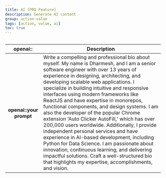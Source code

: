 ```yaml
---
title: AI [PRO Feature]
description: Generate AI content
group: action-value
tags: [action, value, ai]
toc: true
---
```


<img class="d-block mb-4 img-fluid rounded-3" src="/docs/[[config:docs_version]]/assets/img/openai.png" alt="" />

<table class="table">
  <thead>
    <tr>
      <th scope="col">openai::</th>
      <th scope="col">Description</th>
    </tr>
  </thead>
  <tbody>
    <tr>
      <th scope="row">openai::your prompt</th>
      <td>
        Write a compelling and professional bio about myself. My name is Dharmesh, and I am a senior software engineer
        with over 13 years of experience in designing, architecting, and developing scalable web applications. I
        specialize in building intuitive and responsive interfaces using modern frameworks like ReactJS and have
        expertise in monorepos, functional components, and design systems. I am also the developer of the popular Chrome
        extension 'Auto Clicker AutoFill,' which has over 200,000 users worldwide. Additionally, I provide independent
        personal services and have experience in AI-based development, including Python for Data Science. I am
        passionate about innovation, continuous learning, and delivering impactful solutions. Craft a well-structured
        bio that highlights my expertise, accomplishments, and vision.
      </td>
    </tr>
  </tbody>
</table>

<Callout name="subscribe-callout" />
